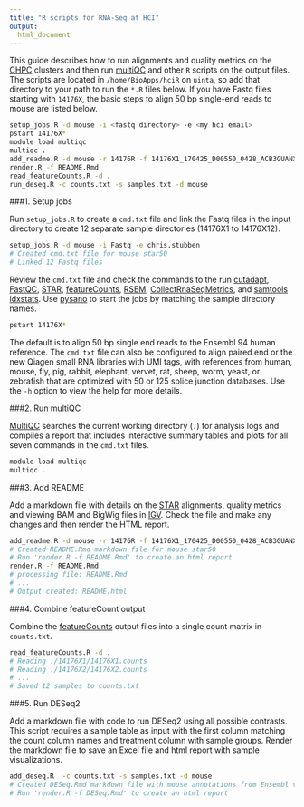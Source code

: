 ```yaml
---
title: "R scripts for RNA-Seq at HCI"
output:
  html_document
---
```



This guide describes how to run alignments and quality metrics
on the [CHPC] clusters and then run [multiQC] and other `R` scripts on the output files.
The scripts are located in `/home/BioApps/hciR`  on `uinta`, so add that directory
to your path to run the `*.R` files below.  If you have Fastq files starting with `14176X`, the basic
steps to align 50 bp single-end reads to mouse are listed below.

```bash
setup_jobs.R -d mouse -i <fastq directory> -e <my hci email>
pstart 14176X*
module load multiqc
multiqc .
add_readme.R -d mouse -r 14176R -f 14176X1_170425_D00550_0428_ACB3GUANXX_4.txt.gz
render.R -f README.Rmd
read_featureCounts.R -d .
run_deseq.R -c counts.txt -s samples.txt -d mouse
```


###1. Setup jobs

Run `setup_jobs.R` to create a `cmd.txt` file and link the Fastq files in the input
directory to create 12 separate sample directories (14176X1 to 14176X12).


```bash
setup_jobs.R -d mouse -i Fastq -e chris.stubben
# Created cmd.txt file for mouse star50
# Linked 12 Fastq files
```


Review the `cmd.txt` file and check the commands to the run [cutadapt], [FastQC], [STAR],
[featureCounts], [RSEM], [CollectRnaSeqMetrics], and  [samtools idxstats].
Use [pysano] to start the jobs by matching the sample directory names.

```bash
pstart 14176X*
```

The default is to align 50 bp single end reads to the Ensembl 94 human reference.
The `cmd.txt` file can also be configured to align paired end or the new Qiagen small RNA libraries with UMI
tags,  with references from human, mouse, fly, pig, rabbit, elephant, vervet, rat, sheep, worm,
yeast, or zebrafish that are optimized with 50 or 125 splice junction databases.
Use the  `-h` option to view the help for more details.

###2. Run multiQC

[MultiQC] searches the current working directory (`.`) for analysis logs and compiles a
report that includes interactive summary tables and plots for all seven commands
in the `cmd.txt` files.

```bash
module load multiqc
multiqc .
```

###3. Add README

Add a markdown file with details on the [STAR] alignments, quality metrics and
viewing BAM and BigWig files in [IGV].   Check the file and make any changes
and then render the HTML report.

```bash
add_readme.R -d mouse -r 14176R -f 14176X1_170425_D00550_0428_ACB3GUANXX_4.txt.gz
# Created README.Rmd markdown file for mouse star50
# Run 'render.R -f README.Rmd' to create an html report
render.R -f README.Rmd
# processing file: README.Rmd
# ...
# Output created: README.html
```

###4.  Combine featureCount output

Combine the [featureCounts] output files into a single count matrix in `counts.txt`.

```bash
read_featureCounts.R -d .
# Reading ./14176X1/14176X1.counts
# Reading ./14176X2/14176X2.counts
# ...
# Saved 12 samples to counts.txt
```

###5.  Run DESeq2

Add a markdown file with code to run DESeq2 using all possible contrasts.  This script
requires a sample table as input with the first column matching the count column names and
treatment column with sample groups. Render the markdown file to save an Excel file and
 html report with sample visualizations.


```bash
add_deseq.R  -c counts.txt -s samples.txt -d mouse
# Created DESeq.Rmd markdown file with mouse annotations from Ensembl version 94
# Run 'render.R -f DESeq.Rmd' to create an html report
```



[cutadapt]: http://cutadapt.readthedocs.io/en/stable/index.html
[RSEM]: https://deweylab.github.io/RSEM/
[README.html]: ./README.html
[help pages]: ./hciR_help.html
[RStudio server]: http://hci-uinta.hci.utah.edu:8787/
[examples]: https://github.com/HuntsmanCancerInstitute/hciR/tree/master/inst/Rmd
[inst/Rscript]: https://github.com/HuntsmanCancerInstitute/hciR/tree/master/inst/Rscript
[STAR]: https://github.com/alexdobin/STAR
[featureCounts]: http://bioinf.wehi.edu.au/featureCounts/
[FastQC]: http://www.bioinformatics.babraham.ac.uk/projects/fastqc/
[CollectRnaSeqMetrics]: https://broadinstitute.github.io/picard/command-line-overview.html#CollectRnaSeqMetrics
[samtools idxstats]: http://www.htslib.org/
[Pysano]: http://healthcare.utah.edu/huntsmancancerinstitute/research/shared-resources/center-managed/bioinformatics/pysano
[CHPC]: https://www.chpc.utah.edu/
[MultiQC]: http://multiqc.info/
[DESeq2]: http://www.bioconductor.org/packages/release/bioc/html/DESeq2.html
[hciR]: https://github.com/HuntsmanCancerInstitute/hciR
[IGV]: http://software.broadinstitute.org/software/igv/

